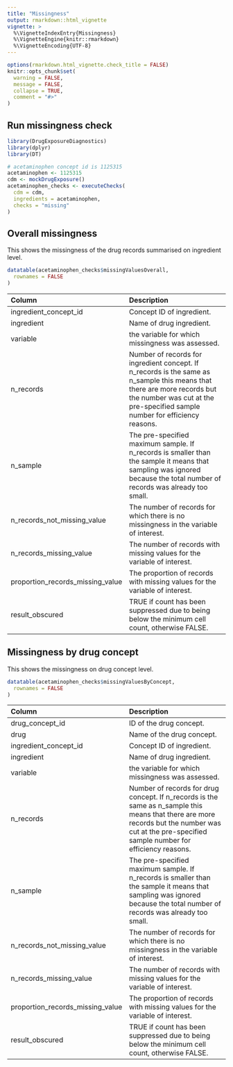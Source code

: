 ```yaml
---
title: "Missingness"
output: rmarkdown::html_vignette
vignette: >
  %\VignetteIndexEntry{Missingness}
  %\VignetteEngine{knitr::rmarkdown}
  %\VignetteEncoding{UTF-8}
---
```


```r
options(rmarkdown.html_vignette.check_title = FALSE)
knitr::opts_chunk$set(
  warning = FALSE,
  message = FALSE,
  collapse = TRUE,
  comment = "#>"
)
```

## Run missingness check
```r
library(DrugExposureDiagnostics)
library(dplyr)
library(DT)

# acetaminophen concept id is 1125315
acetaminophen <- 1125315
cdm <- mockDrugExposure()
acetaminophen_checks <- executeChecks(
  cdm = cdm,
  ingredients = acetaminophen,
  checks = "missing"
)
```

## Overall missingness
This shows the missingness of the drug records summarised on ingredient level.

```r
datatable(acetaminophen_checks$missingValuesOverall,
  rownames = FALSE
)
```

| Column  | Description |
:------------- | :------------- |
ingredient_concept_id | Concept ID of ingredient. |
ingredient  | Name of drug ingredient. |
variable | the variable for which missingness was assessed. |
n_records | Number of records for ingredient concept. If n_records is the same as n_sample this means that there are more records but the number was cut at the pre-specified sample number for efficiency reasons. |
n_sample | The pre-specified maximum sample. If n_records is smaller than the sample it means that sampling was ignored because the total number of records was already too small. |
n_records_not_missing_value | The number of records for which there is no missingness in the variable of interest. |
n_records_missing_value | The number of records with missing values for the variable of interest. |
proportion_records_missing_value | The proportion of records with missing values for the variable of interest. |
result_obscured | TRUE if count has been suppressed due to being below the minimum cell count, otherwise FALSE. |

## Missingness by drug concept
This shows the missingness on drug concept level.

```r
datatable(acetaminophen_checks$missingValuesByConcept,
  rownames = FALSE
)
```

| Column  | Description |
:------------- | :------------- |
drug_concept_id  | ID of the drug concept. |
drug  | Name of the drug concept. |
ingredient_concept_id | Concept ID of ingredient. |
ingredient  | Name of drug ingredient. |
variable | the variable for which missingness was assessed. |
n_records | Number of records for drug concept.  If n_records is the same as n_sample this means that there are more records but the number was cut at the pre-specified sample number for efficiency reasons. |
n_sample | The pre-specified maximum sample. If n_records is smaller than the sample it means that sampling was ignored because the total number of records was already too small. |
n_records_not_missing_value | The number of records for which there is no missingness in the variable of interest. |
n_records_missing_value | The number of records with missing values for the variable of interest. |
proportion_records_missing_value | The proportion of records with missing values for the variable of interest. |
result_obscured | TRUE if count has been suppressed due to being below the minimum cell count, otherwise FALSE. |

